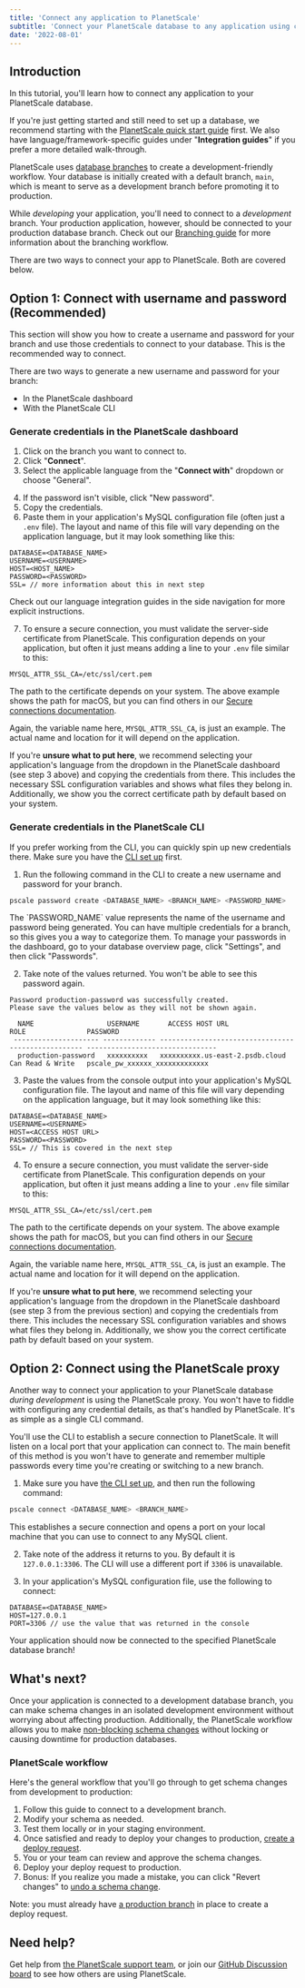 ```yaml
---
title: 'Connect any application to PlanetScale'
subtitle: 'Connect your PlanetScale database to any application using connection strings or the PlanetScale proxy'
date: '2022-08-01'
---
```



## Introduction

In this tutorial, you'll learn how to connect any application to your PlanetScale database.

If you're just getting started and still need to set up a database, we recommend starting with the [PlanetScale quick start guide](/docs/tutorials/planetscale-quick-start-guide) first. We also have language/framework-specific guides under "**Integration guides**" if you prefer a more detailed walk-through.

PlanetScale uses [database branches](/docs/concepts/branching) to create a development-friendly workflow. Your database is initially created with a default branch, `main`, which is meant to serve as a development branch before promoting it to production.

While *developing* your application, you'll need to connect to a *development* branch. Your production application, however, should be connected to your production database branch. Check out our [Branching guide](/docs/concepts/branching) for more information about the branching workflow.

There are two ways to connect your app to PlanetScale. Both are covered below.

## Option 1: Connect with username and password (Recommended)

This section will show you how to create a username and password for your branch and use those credentials to connect to your database. This is the recommended way to connect.

There are two ways to generate a new username and password for your branch:

- In the PlanetScale dashboard
- With the PlanetScale CLI

### Generate credentials in the PlanetScale dashboard

1. Click on the branch you want to connect to.
2. Click "**Connect**".
3. Select the applicable language from the "**Connect with**" dropdown or choose "General".

<ImageBlock alt='Credentials to connect to PlanetScale' src={credentials} />

4. If the password isn't visible, click "New password".
5. Copy the credentials.
6. Paste them in your application's MySQL configuration file (often just a `.env` file). The layout and name of this file will vary depending on the application language, but it may look something like this:

```
DATABASE=<DATABASE_NAME>
USERNAME=<USERNAME>
HOST=<HOST_NAME>
PASSWORD=<PASSWORD>
SSL= // more information about this in next step
```

Check out our language integration guides in the side navigation for more explicit instructions.

7. To ensure a secure connection, you must validate the server-side certificate from PlanetScale. This configuration depends on your application, but often it just means adding a line to your `.env` file similar to this:

```
MYSQL_ATTR_SSL_CA=/etc/ssl/cert.pem
```

The path to the certificate depends on your system. The above example shows the path for macOS, but you can find others in our [Secure connections documentation](/docs/concepts/secure-connections#ca-root-configuration).

Again, the variable name here, `MYSQL_ATTR_SSL_CA`, is just an example. The actual name and location for it will depend on the application.

If you're **unsure what to put here**, we recommend selecting your application's language from the dropdown in the PlanetScale dashboard (see step 3 above) and copying the credentials from there. This includes the necessary SSL configuration variables and shows what files they belong in. Additionally, we show you the correct certificate path by default based on your system.

### Generate credentials in the PlanetScale CLI

If you prefer working from the CLI, you can quickly spin up new credentials there. Make sure you have the [CLI set up](/docs/concepts/planetscale-environment-setup) first.

1. Run the following command in the CLI to create a new username and password for your branch.

```bash
pscale password create <DATABASE_NAME> <BRANCH_NAME> <PASSWORD_NAME>
```

<InfoBlock type='note'>
  The `PASSWORD_NAME` value represents the name of the username and password being generated. You can have multiple credentials for a branch, so this gives you a way to categorize them. To manage your passwords in the dashboard, go to your database overview page, click "Settings", and then click "Passwords".
</InfoBlock>

2. Take note of the values returned. You won't be able to see this password again.

```
Password production-password was successfully created.
Please save the values below as they will not be shown again.

  NAME                  USERNAME       ACCESS HOST URL                     ROLE               PASSWORD
 --------------------- ------------- --------------------------------- ------------------ --------------------------------
  production-password   xxxxxxxxxx   xxxxxxxxxx.us-east-2.psdb.cloud   Can Read & Write   pscale_pw_xxxxxx_xxxxxxxxxxxxx
```

3. Paste the values from the console output into your application's MySQL configuration file. The layout and name of this file will vary depending on the application language, but it may look something like this:

```
DATABASE=<DATABASE_NAME>
USERNAME=<USERNAME>
HOST=<ACCESS HOST URL>
PASSWORD=<PASSWORD>
SSL= // This is covered in the next step
```

4. To ensure a secure connection, you must validate the server-side certificate from PlanetScale. This configuration depends on your application, but often it just means adding a line to your `.env` file similar to this:

```
MYSQL_ATTR_SSL_CA=/etc/ssl/cert.pem
```

The path to the certificate depends on your system. The above example shows the path for macOS, but you can find others in our [Secure connections documentation](/docs/concepts/secure-connections#ca-root-configuration).

Again, the variable name here, `MYSQL_ATTR_SSL_CA`, is just an example. The actual name and location for it will depend on the application.

If you're **unsure what to put here**, we recommend selecting your application's language from the dropdown in the PlanetScale dashboard (see step 3 from the previous section) and copying the credentials from there. This includes the necessary SSL configuration variables and shows what files they belong in. Additionally, we show you the correct certificate path by default based on your system.

## Option 2: Connect using the PlanetScale proxy

Another way to connect your application to your PlanetScale database *during development* is using the PlanetScale proxy. You won't have to fiddle with configuring any credential details, as that's handled by PlanetScale. It's as simple as a single CLI command.

You'll use the CLI to establish a secure connection to PlanetScale. It will listen on a local port that your application can connect to. The main benefit of this method is you won't have to generate and remember multiple passwords every time you're creating or switching to a new branch.

1. Make sure you have [the CLI set up](/docs/concepts/planetscale-environment-setup), and then run the following command:

```bash
pscale connect <DATABASE_NAME> <BRANCH_NAME>
```

This establishes a secure connection and opens a port on your local machine that you can use to connect to any MySQL client.

2. Take note of the address it returns to you. By default it is `127.0.0.1:3306`. The CLI will use a different port if `3306` is unavailable.

3. In your application's MySQL configuration file, use the following to connect:

```
DATABASE=<DATABASE_NAME>
HOST=127.0.0.1
PORT=3306 // use the value that was returned in the console
```

Your application should now be connected to the specified PlanetScale database branch!

## What's next?

Once your application is connected to a development database branch, you can make schema changes in an isolated development environment without worrying about affecting production. Additionally, the PlanetScale workflow allows you to make [non-blocking schema changes](/docs/concepts/nonblocking-schema-changes) without locking or causing downtime for production databases.

### PlanetScale workflow

Here's the general workflow that you'll go through to get schema changes from development to production:

1. Follow this guide to connect to a development branch.
2. Modify your schema as needed.
3. Test them locally or in your staging environment.
4. Once satisfied and ready to deploy your changes to production, [create a deploy request](/docs/concepts/deploy-requests).
5. You or your team can review and approve the schema changes.
6. Deploy your deploy request to production.
7. Bonus: If you realize you made a mistake, you can click "Revert changes" to [undo a schema change](/docs/concepts/deploy-requests#revert-a-schema-change).

Note: you must already have [a production branch](/docs/concepts/branching#promote-a-branch-to-production) in place to create a deploy request.

## Need help?

Get help from [the PlanetScale support team](https://support.planetscale.com), or join our [GitHub Discussion board](https://github.com/planetscale/discussion/discussions) to see how others are using PlanetScale.
